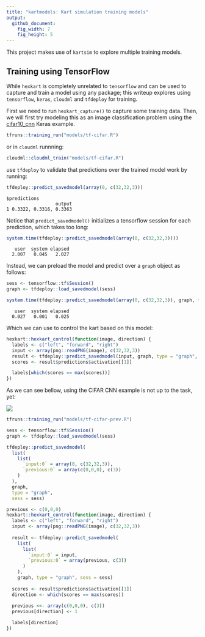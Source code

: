 ```yaml
---
title: "kartmodels: Kart simulation training models"
output:
  github_document:
    fig_width: 7
    fig_height: 5
---
```


This project makes use of `kartsim` to explore multiple training models.

## Training using TensorFlow

While `hexkart` is completely unrelated to `tensorflow` and can be used to capture
and train a model using any package; this writeup explores using `tensorflow`,
`keras`, `cloudml` and `tfdeploy` for training.

First we need to run `hexkart_capture()` to capture some training data. Then, we
will first try modeling this as an image classification problem using the
[cifar10_cnn](https://tensorflow.rstudio.com/keras/articles/examples/cifar10_cnn.html)
Keras example.

```r
tfruns::training_run("models/tf-cifar.R")
```

or in `cloudml` runnning:

```r
cloudml::cloudml_train("models/tf-cifar.R")
```

use `tfdeploy` to validate that predictions over the trained model work by running:

```r
tfdeploy::predict_savedmodel(array(0, c(32,32,3)))
```
```
$predictions
                  output
1 0.3322, 0.3316, 0.3363
```

Notice that `predict_savedmodel()` initializes a tensorflow session for each
prediction, which takes too long:

```r
system.time(tfdeploy::predict_savedmodel(array(0, c(32,32,3))))
```
```
   user  system elapsed 
  2.007   0.045   2.027 
```

Instead, we can preload the model and predict over a `graph` object as follows:

```r
sess <- tensorflow::tf$Session()
graph <- tfdeploy::load_savedmodel(sess)

system.time(tfdeploy::predict_savedmodel(array(0, c(32,32,3)), graph, type = "graph", sess = sess))
```
```
   user  system elapsed 
  0.027   0.001   0.025
```

Which we can use to control the kart based on this model:

```r
hexkart::hexkart_control(function(image, direction) {
  labels <- c("left", "forward", "right")
  input <- array(png::readPNG(image), c(32,32,3))
  result <- tfdeploy::predict_savedmodel(input, graph, type = "graph", sess = sess)
  scores <- result$predictions$activation[[1]]

  labels[which(scores == max(scores))]
})
```

As we can see bellow, using the CIFAR CNN example is not up to the task, yet:

![](tools/README/kart-trained.gif)

```r
tfruns::training_run("models/tf-cifar-prev.R")
```

```r
sess <- tensorflow::tf$Session()
graph <- tfdeploy::load_savedmodel(sess)

tfdeploy::predict_savedmodel(
  list(
    list(
      `input:0` = array(0, c(32,32,3)),
      `previous:0` = array(c(0,0,0), c(3))
    )
  ),
  graph,
  type = "graph",
  sess = sess)

previous <- c(0,0,0)
hexkart::hexkart_control(function(image, direction) {
  labels <- c("left", "forward", "right")
  input <- array(png::readPNG(image), c(32,32,3))
  
  result <- tfdeploy::predict_savedmodel(
    list(
      list(
        `input:0` = input,
        `previous:0` = array(previous, c(3))
      )
    ),
    graph, type = "graph", sess = sess)
  
  scores <- result$predictions$activation[[1]]
  direction <- which(scores == max(scores))
  
  previous <<- array(c(0,0,0), c(3))
  previous[direction] <- 1

  labels[direction]
})
```

